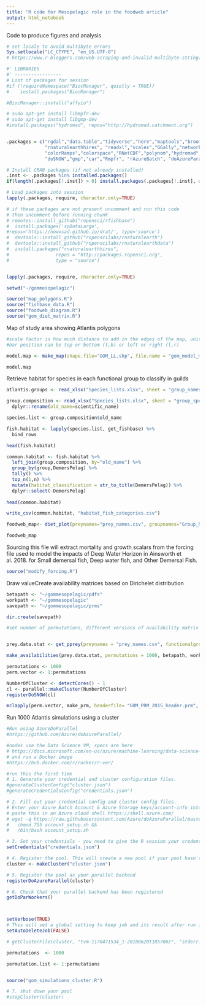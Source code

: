 ```yaml
---
title: "R code for Mesopelagic role in the foodweb article"
output: html_notebook
---
```


Code to produce figures and analysis 


```r

# set locale to avoid multibyte errors
Sys.setlocale("LC_CTYPE", "en_US.UTF-8")
# https://www.r-bloggers.com/web-scraping-and-invalid-multibyte-string/

#' LIBRARIES
#' -----------------
# List of packages for session
#if (!requireNamespace("BiocManager", quietly = TRUE))
#    install.packages("BiocManager")

#BiocManager::install("affyio")

# sudo apt-get install libmpfr-dev
# sudo apt-get install libgmp-dev
#install.packages("hydromad", repos="http://hydromad.catchment.org")


.packages = c("rgdal","data.table","tidyverse","here","maptools","broom","ggmap","rfishbase","devtools", "sf", "tmap","ggspatial","rgeos", "raster", "spData","spDataLarge","sp","rnaturalearth","rnaturalearthdata",
              "rnaturalearthhires", "readxl","scales","GGally","network","sna","RColorBrewer","grDevices",
              "colorRamps","colorspace","RNetCDF","polynom","hydromad","parallel",
              "doSNOW","gmp","car","Rmpfr", "rAzureBatch", "doAzureParallel","doSNOW")

# Install CRAN packages (if not already installed)
.inst <- .packages %in% installed.packages()
if(length(.packages[!.inst]) > 0) install.packages(.packages[!.inst], dependencies = TRUE)

# Load packages into session 
lapply(.packages, require, character.only=TRUE)

# if these packages are not present uncomment and run this code
# then uncomment before running chunk  
# remotes::install_github("ropensci/rfishbase")
#  install.packages('spDataLarge',
#repos='https://nowosad.github.io/drat/', type='source')
#  devtools::install_github("ropenscilabs/rnaturalearth")
#  devtools::install_github("ropenscilabs/rnaturalearthdata")
#  install.packages("rnaturalearthhires",
#                 repos = "http://packages.ropensci.org",
#                 type = "source")


lapply(.packages, require, character.only=TRUE)

setwd("~/gommesopelagic")

source("map_polygons.R")
source("fishbase_data.R")
source("foodweb_diagram.R")
source("gom_diet_matrix.R")


```

Map of study area showing Atlantis polygons
```r
#scale factor is how much distance to add in the edges of the map, units are dependent on the coordinate system of the shapefile
#bar position can be top or bottom (t,b) or left or right (l,r)

model.map <- make_map(shape.file="GOM_LL.shp", file.name = "gom_model_map.png", scale.factor = 2, bar.position = "tl")

model.map

```

Retrieve habitat for species in each functional group to classify in guilds

```r

atlantis.groups <- read_xlsx("Species_lists.xlsx", sheet = "group_names")

group.composition <- read_xlsx("Species_lists.xlsx", sheet = "group_species_composition") %>% 
  dplyr::rename(old_name=scientific_name)

species.list <- group.composition$old_name

fish.habitat <- lapply(species.list, get_fishbase) %>% 
  bind_rows

head(fish.habitat)

common.habitat <- fish.habitat %>% 
  left_join(group.composition, by="old_name") %>% 
  group_by(group,DemersPelag) %>%
  tally() %>% 
  top_n(1,n) %>% 
  mutate(habitat_classification = str_to_title(DemersPelag)) %>% 
  dplyr::select(-DemersPelag)
  
head(common.habitat)

write_csv(common.habitat, "habitat_fish_categories.csv")


```

```r
foodweb_map<- diet_plot(preynames="prey_names.csv", groupnames="Group_Names.csv", availabilitymatrix = "availabilities_matrix.csv", filename="gom_foodweb.png")

foodweb_map
```


Sourcing this file will extract mortality and growth scalars from the forcing file used to model the impacts of Deep Water Horizon in Ainsworth et al. 2018. for Small demersal fish, Deep water fish, and Other Demersal Fish.


```r

source("modify_forcing.R")

```

Draw valueCreate availability matrices based on Dirichelet distribution
```r

betapath <- "~/gommesopelagic/pdfs"
workpath <- "~/gommesopelagic"
savepath <- "~/gommesopelagic/prms"

dir.create(savepath)

#set number of permutations, different versions of availability matrix


prey.data.stat <- get_pprey(preynames = "prey_names.csv", functionalgroups="Group_Names.csv", availabilities = "availabilities_matrix.csv")

make_availabilities(prey.data.stat, permutations = 1000, betapath, workpath, savepath)

permutations <- 1000
perm.vector <- 1:permutations

NumberOfCluster <- detectCores() - 1
cl <- parallel::makeCluster(NumberOfCluster)
registerDoSNOW(cl)

mclapply(perm.vector, make_prm, headerfile= "GOM_PRM_2015_header.prm", footerfile = "GOM_PRM_2015_footer.prm", beta.data= "beta_data.csv", beta.name.frame="beta_name_frame.csv", ad.adult.prey.data = "ad_adult_prey_data.csv", juv.prey.data= "juv_prey_data.csv", prey.frame.names = "prey_frame_names.csv", mc.cores = NumberOfCluster)

```

Run 1000 Atlantis simulations using a cluster
```r
#Run using AzureDoParallel
#https://github.com/Azure/doAzureParallel/

#nodes use the Data Science VM, specs are here
# https://docs.microsoft.com/en-us/azure/machine-learning/data-science-virtual-machine/overview
# and run a Docker image
#https://hub.docker.com/r/rocker/r-ver/

#run this the first time 
# 1. Generate your credential and cluster configuration files.  
#generateClusterConfig("cluster.json")
#generateCredentialsConfig("credentials.json")

# 2. Fill out your credential config and cluster config files.
# Enter your Azure Batch Account & Azure Storage keys/account-info into your credential config ("credentials.json") and configure your cluster in your cluster config ("cluster.json")
# paste this in an Azure cloud shell https://shell.azure.com/
# wget -q https://raw.githubusercontent.com/Azure/doAzureParallel/master/account_setup.sh &&
#   chmod 755 account_setup.sh &&
#   /bin/bash account_setup.sh

# 3. Set your credentials - you need to give the R session your credentials to interact with Azure
setCredentials("credentials.json")

# 4. Register the pool. This will create a new pool if your pool hasn't already been provisioned.
cluster <- makeCluster("cluster.json")

# 5. Register the pool as your parallel backend
registerDoAzureParallel(cluster)

# 6. Check that your parallel backend has been registered
getDoParWorkers()



setVerbose(TRUE)
# This will set a global setting to keep job and its result after run is completed. 
setAutoDeleteJob(FALSE)

# getClusterFile(cluster, "tvm-1170471534_1-20180620t185706z", "stderr.txt", downloadPath = "~/climatemodels/pool-errors.txt")

permutations  <- 1000

permutation.list <- 1:permutations


source("gom_simulations_cluster.R")

# 7. shut down your pool
#stopCluster(cluster)



```

